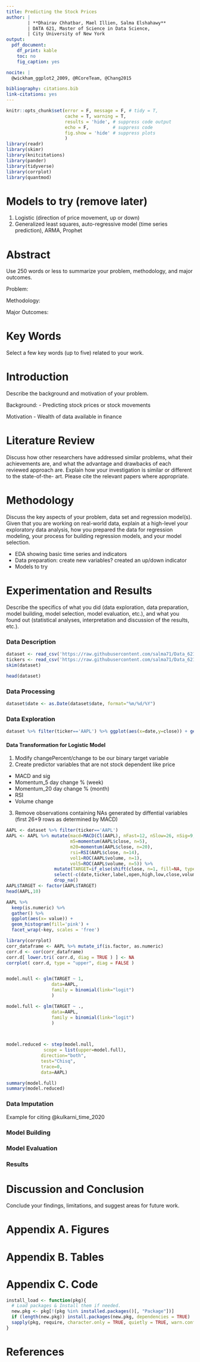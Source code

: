```yaml
---
title: Predicting the Stock Prices 
author: | 
        | **Dhairav Chhatbar, Mael Illien, Salma Elshahawy**
        | DATA 621, Master of Science in Data Science,
        | City University of New York
output: 
  pdf_document:
    df_print: kable
    toc: no
    fig_caption: yes

nocite: | 
  @wickham_ggplot2_2009, @RCoreTeam, @Chang2015

bibliography: citations.bib
link-citations: yes
---
```



```r
knitr::opts_chunk$set(error = F, message = F, # tidy = T,
                      cache = T, warning = T, 
                      results = 'hide', # suppress code output
                      echo = F,         # suppress code
                      fig.show = 'hide' # suppress plots
                      )
library(readr)
library(skimr)
library(knitcitations)
library(pander)
library(tidyverse)
library(corrplot)
library(quantmod)
```


# Models to try (remove later)

1. Logistic (direction of price movement, up or down)
2. Generalized least squares, auto-regressive model (time series prediction), ARMA, Prophet

# Abstract
Use 250 words or less to summarize your problem, methodology, and major outcomes.

Problem:

Methodology:

Major Outcomes:

# Key Words
Select a few key words (up to five) related to your work.


# Introduction
Describe the background and motivation of your problem.

Background:
- Predicting stock prices or stock movements

Motivation
- Wealth of data available in finance 


# Literature Review
Discuss how other researchers have addressed similar problems, what their achievements are, and what the advantage and drawbacks of each reviewed approach are. Explain how your investigation is similar or different to the state-of-the- art. Please cite the relevant papers where appropriate.


# Methodology
Discuss the key aspects of your problem, data set and regression model(s). Given that you are working on real-world data, explain at a high-level your exploratory data analysis, how you prepared the data for regression modeling, your process for building regression models, and your model selection.

- EDA showing basic time series and indicators
- Data preparation: create new variables? created an up/down indicator
- Models to try


# Experimentation and Results
Describe the specifics of what you did (data exploration, data preparation, model building, model selection, model evaluation, etc.), and what you found out (statistical analyses, interpretation and discussion of the results, etc.).

### Data Description

```r
dataset <- read_csv('https://raw.githubusercontent.com/salma71/Data_621/master/Project_Proposal/stocks_combined.csv')
tickers <- read_csv('https://raw.githubusercontent.com/salma71/Data_621/master/Project_Proposal/tickers.csv')
skim(dataset)
```

```r
head(dataset)
```


### Data Processing

```r
dataset$date <- as.Date(dataset$date, format="%m/%d/%Y")
```

### Data Exploration

```r
dataset %>% filter(ticker=='AAPL') %>% ggplot(aes(x=date,y=close)) + geom_line()
```


#### Data Transformation for Logistic Model

1. Modify changePercent/change to be our binary target variable
2. Create predictor variables that are not stock dependent like price
- MACD and sig
- Momentum_5 day change % (week)
- Momentum_20 day change % (month)
- RSI
- Volume change

3. Remove observations containing NAs generated by diffential variables (first 26+9 rows as determined by MACD)

```r
AAPL <- dataset %>% filter(ticker=='AAPL') 
AAPL <- AAPL %>% mutate(macd=MACD(Cl(AAPL), nFast=12, nSlow=26, nSig=9, maType=SMA)[,1], 
                        m5=momentum(AAPL$close, n=5), 
                        m20=momentum(AAPL$close, n=20), 
                        rsi=RSI(AAPL$close, n=14),
                        vol1=ROC(AAPL$volume, n=1),
                        vol5=ROC(AAPL$volume, n=5)) %>% 
                  mutate(TARGET=if_else(shift(close, n=1, fill=NA, type="lead") > close, 1, 0)) %>%
                  select(-c(date,ticker,label,open,high,low,close,volume,unadjustedVolume,vwap,change,changeOverTime)) %>%
                  drop_na()
AAPL$TARGET <- factor(AAPL$TARGET)
head(AAPL,10)
```

```r
AAPL %>% 
  keep(is.numeric) %>%
  gather() %>% 
  ggplot(aes(x= value)) + 
  geom_histogram(fill='pink') + 
  facet_wrap(~key, scales = 'free')
```

```r
library(corrplot)
corr_dataframe <- AAPL %>% mutate_if(is.factor, as.numeric)
corr.d <- cor(corr_dataframe)
corr.d[ lower.tri( corr.d, diag = TRUE ) ] <- NA
corrplot( corr.d, type = "upper", diag = FALSE )
```
```r

```



```r
model.null <- glm(TARGET ~ 1,
                 data=AAPL,
                 family = binomial(link="logit")
                 )

model.full <- glm(TARGET ~ .,
                 data=AAPL,
                 family = binomial(link="logit")
                 )


    
model.reduced <- step(model.null,
              scope = list(upper=model.full),
             direction="both",
             test="Chisq",
             trace=0,
             data=AAPL)
```


```r
summary(model.full)
summary(model.reduced)
```


### Data Imputation

Example for citing @kulkarni_time_2020

### Model Building



### Model Evaluation



### Results


# Discussion and Conclusion
Conclude your findings, limitations, and suggest areas for future work.


\newpage
# Appendix A. Figures


\newpage
# Appendix B. Tables

\newpage
# Appendix C. Code

```r
install_load <- function(pkg){
  # Load packages & Install them if needed.
  new.pkg <- pkg[!(pkg %in% installed.packages()[, "Package"])]
  if (length(new.pkg)) install.packages(new.pkg, dependencies = TRUE)
  sapply(pkg, require, character.only = TRUE, quietly = TRUE, warn.conflicts = FALSE)
}
```

\newpage
# References


